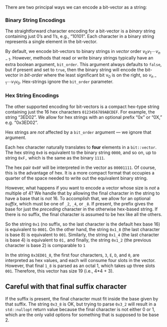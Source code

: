 <!--  This is a snippet that describes how we encode/decode bits from a bit-vector in/out of binary or hex strings -->

There are two principal ways we can encode a bit-vector as a string:

### Binary String Encodings

The straightforward character encoding for a bit-vector is a _binary_ string containing just 0's and 1's, e.g., "10101".
Each character in a binary string represents a single element in the bit-vector.

By default, we encode bit-vectors to binary strings in _vector_ order $v_0 v_1  \cdots v_{n-1}$.
However, methods that read or write binary strings typically have an extra boolean argument, `bit_order`.
This argument always defaults to `false`, but if present and set to `true`, then the binary string will encode the bit-vector in _bit-order_ where the least significant bit v~0~ is on the right, so $v_{n-1} \cdots v_1 v_0$.
Hex-strings ignore the `bit_order` parameter.

### Hex String Encodings

The other supported encoding for bit-vectors is a compact hex-type string containing just the 16 hex characters `0123456789ABCDEF`.
For example, the string "3ED02".
We allow for hex strings with an optional prefix "0x" or "0X," e.g. "0x3ED02".

Hex strings are *not* affected by a `bit_order` argument --- we ignore that argument.

Each hex character naturally translates to **four** elements in a `bit::vector`.
The hex string `0x0` is equivalent to the binary string `0000`, and so on, up to string `0xF,` which is the same as the binary `1111`.

The hex pair `0x0F` will be interpreted in the vector as `00001111`.
Of course, this is the advantage of hex.
It is a more compact format that occupies a quarter of the space needed to write out the equivalent binary string.

However, what happens if you want to encode a vector whose size is *not* a multiple of 4?
We handle that by allowing the final character in the string to have a base that is _not_ 16.
To accomplish that, we allow for an optional _suffix_, which must be one of `_2`, `_4`, or `_8`.
If present, the prefix gives the base for just the _preceding_ character in the otherwise hex-based string.
If there is no suffix, the final character is assumed to be hex like all the others.

So the string `0x1` (no suffix, so the last character is the default hex base 16) is equivalent to `0001`.
On the other hand, the string `0x1_8` (the last character is base 8) is equivalent to `001`.
Similarly, the string `0x1_4` (the last character is base 4) is equivalent to `01,` and finally, the string `0x1_2` (the previous character is base 2) is comparable to `1`

In the string `0x3ED01_8`, the first four characters, `3`, `E`, `D`, and `0`, are interpreted as hex values, and each will consume four slots in the vector.
However, that final `1_8` is parsed as an octal 1, which takes up three slots `001`.
Therefore, this vector has size 19 (i.e., 4*4 + 3).

::: {.callout-warning}
# Careful with that final suffix character
If the suffix is present, the final character must fit inside the base given by that suffix.
The string `0x3_8` is OK, but trying to parse `0x3_2` will result in a `std::nullopt` return value because the final character is not either 0 or 1, which are the only valid options for something that is supposed to be base 2.
:::
